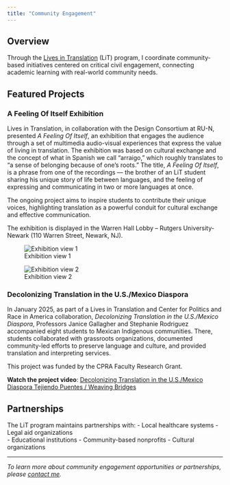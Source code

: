 ```yaml
---
title: "Community Engagement"
---
```


## Overview

Through the [Lives in Translation](https://sasn.rutgers.edu/lives-translation) (LiT) program, I coordinate community-based initiatives centered on critical civil engagement, connecting academic learning with real-world community needs.

## Featured Projects

### A Feeling Of Itself Exhibition

Lives in Translation, in collaboration with the Design Consortium at RU-N, presented *A Feeling Of Itself*, an exhibition that engages the audience through a set of multimedia audio-visual experiences that express the value of living in translation. The exhibition was based on cultural exchange and the concept of what in Spanish we call "arraigo," which roughly translates to "a sense of belonging because of one's roots." The title, *A Feeling Of Itself*, is a phrase from one of the recordings — the brother of an LiT student sharing his unique story of life between languages, and the feeling of expressing and communicating in two or more languages at once.

The ongoing project aims to inspire students to contribute their unique voices, highlighting translation as a powerful conduit for cultural exchange and effective communication.

The exhibition is displayed in the Warren Hall Lobby – Rutgers
University-Newark (110 Warren Street, Newark, NJ).  

::: {layout-ncol=2}
![Exhibition view 1](assets/exhibition-photo1.png)

![Exhibition view 2](assets/exhibition-photo2.png)
:::


### Decolonizing Translation in the U.S./Mexico Diaspora

In January 2025, as part of a Lives in Translation and Center for Politics and Race in America collaboration, *Decolonizing Translation in the U.S./Mexico Diaspora*, Professors Janice Gallagher and Stephanie Rodriguez accompanied eight students to Mexican Indigenous communities. There, students collaborated with grassroots organizations, documented community-led efforts to preserve language and culture, and provided translation and interpreting services.

This project was funded by the CPRA Faculty Research Grant.

**Watch the project video**: [Decolonizing Translation in the U.S./Mexico Diaspora Tejiendo Puentes / Weaving Bridges](https://youtu.be/3M9mbtGamEs)

## Partnerships

The LiT program maintains partnerships with:
- Local healthcare systems
- Legal aid organizations  
- Educational institutions
- Community-based nonprofits
- Cultural organizations

---

*To learn more about community engagement opportunities or partnerships, please [contact me](mailto:stephanie.rodrig@rutgers.edu).*